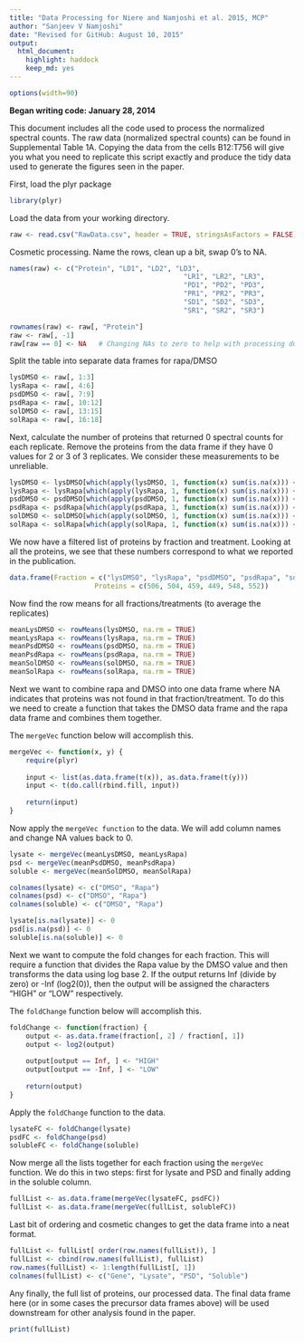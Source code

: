 ---
title: "Data Processing for Niere and Namjoshi et al. 2015, MCP"
author: "Sanjeev V Namjoshi"
date: "Revised for GitHub: August 10, 2015"
output: 
  html_document: 
    highlight: haddock
    keep_md: yes
---

```{r set-options, echo=FALSE, cache=FALSE}
options(width=90)
```

**Began writing code: January 28, 2014**  

This document includes all the code used to process the normalized spectral
counts. The raw data (normalized spectral counts) can be found in Supplemental Table
1A. Copying the data from the cells B12:T756 will give you what you need to
replicate this script exactly and produce the tidy data used to generate the
figures seen in the paper. 

First, load the plyr package

```{r}
library(plyr)
```

Load the data from your working directory.

```{r}
raw <- read.csv("RawData.csv", header = TRUE, stringsAsFactors = FALSE)
```

Cosmetic processing. Name the rows, clean up a bit, swap 0's to NA.

```{r}
names(raw) <- c("Protein", "LD1", "LD2", "LD3", 
								           "LR1", "LR2", "LR3",
								           "PD1", "PD2", "PD3",
								           "PR1", "PR2", "PR3",
								           "SD1", "SD2", "SD3",
								           "SR1", "SR2", "SR3")

rownames(raw) <- raw[, "Protein"]
raw <- raw[, -1]
raw[raw == 0] <- NA   # Changing NAs to zero to help with processing downstream
```

Split the table into separate data frames for rapa/DMSO

```{r}
lysDMSO <- raw[, 1:3]
lysRapa <- raw[, 4:6]
psdDMSO <- raw[, 7:9]
psdRapa <- raw[, 10:12]
solDMSO <- raw[, 13:15]
solRapa <- raw[, 16:18]
```

Next, calculate the number of proteins that returned 0 spectral counts for each
replicate. Remove the proteins from the data frame if they have 0 values for 2
or 3 of 3 replicates. We consider these measurements to be unreliable.

```{r}
lysDMSO <- lysDMSO[which(apply(lysDMSO, 1, function(x) sum(is.na(x))) <= 1), ]
lysRapa <- lysRapa[which(apply(lysRapa, 1, function(x) sum(is.na(x))) <= 1), ]
psdDMSO <- psdDMSO[which(apply(psdDMSO, 1, function(x) sum(is.na(x))) <= 1), ]
psdRapa <- psdRapa[which(apply(psdRapa, 1, function(x) sum(is.na(x))) <= 1), ]
solDMSO <- solDMSO[which(apply(solDMSO, 1, function(x) sum(is.na(x))) <= 1), ]
solRapa <- solRapa[which(apply(solRapa, 1, function(x) sum(is.na(x))) <= 1), ]
```

We now have a filtered list of proteins by fraction and treatment. Looking at
all the proteins, we see that these numbers correspond to what we reported in
the publication.

```{r, echo = FALSE}
data.frame(Fraction = c("lysDMSO", "lysRapa", "psdDMSO", "psdRapa", "solDMSO", "solRapa"),
					 Proteins = c(506, 504, 459, 449, 548, 552))
```

Now find the row means for all fractions/treatments (to average the replicates)

```{r}
meanLysDMSO <- rowMeans(lysDMSO, na.rm = TRUE)
meanLysRapa <- rowMeans(lysRapa, na.rm = TRUE)
meanPsdDMSO <- rowMeans(psdDMSO, na.rm = TRUE)
meanPsdRapa <- rowMeans(psdRapa, na.rm = TRUE)
meanSolDMSO <- rowMeans(solDMSO, na.rm = TRUE)
meanSolRapa <- rowMeans(solRapa, na.rm = TRUE)
```

Next we want to combine rapa and DMSO into one data frame where NA indicates
that proteins was not found in that fraction/treatment. To do this we need to
create a function that takes the DMSO data frame and the rapa data frame and
combines them together.

The ```mergeVec``` function below will accomplish this.

```{r}
mergeVec <- function(x, y) {
	require(plyr)
	
	input <- list(as.data.frame(t(x)), as.data.frame(t(y)))
	input <- t(do.call(rbind.fill, input))
	
	return(input)
}
```

Now apply the ```mergeVec function``` to the data. We will add column names and
change NA values back to 0.

```{r}
lysate <- mergeVec(meanLysDMSO, meanLysRapa)
psd <- mergeVec(meanPsdDMSO, meanPsdRapa)
soluble <- mergeVec(meanSolDMSO, meanSolRapa)

colnames(lysate) <- c("DMSO", "Rapa")
colnames(psd) <- c("DMSO", "Rapa")
colnames(soluble) <- c("DMSO", "Rapa")

lysate[is.na(lysate)] <- 0
psd[is.na(psd)] <- 0
soluble[is.na(soluble)] <- 0
```

Next we want to compute the fold changes for each fraction. This will require a
function that divides the Rapa value by the DMSO value and then transforms the 
data using log base 2. If the output returns Inf (divide by zero) or -Inf
(log2(0)), then the output will be assigned the characters "HIGH" or "LOW"
respectively.

The ```foldChange``` function below will accomplish this.

```{r}
foldChange <- function(fraction) {
	output <- as.data.frame(fraction[, 2] / fraction[, 1])
	output <- log2(output)
	
	output[output == Inf, ] <- "HIGH"
	output[output == -Inf, ] <- "LOW"
	
	return(output)
}
```

Apply the ```foldChange``` function to the data.

```{r}
lysateFC <- foldChange(lysate)
psdFC <- foldChange(psd)
solubleFC <- foldChange(soluble)
```

Now merge all the lists together for each fraction using the ```mergeVec```
function. We do this in two steps: first for lysate and PSD and finally adding
in the soluble column.

```{r}
fullList <- as.data.frame(mergeVec(lysateFC, psdFC))
fullList <- as.data.frame(mergeVec(fullList, solubleFC))
```

Last bit of ordering and cosmetic changes to get the data frame into a neat
format.

```{r}
fullList <- fullList[ order(row.names(fullList)), ]
fullList <- cbind(row.names(fullList), fullList)
row.names(fullList) <- 1:length(fullList[, 1])
colnames(fullList) <- c("Gene", "Lysate", "PSD", "Soluble")
```

Any finally, the full list of proteins, our processed data. The final data
frame here (or in some cases the precursor data frames above) will be used
downstream for other analysis found in the paper.

```{r, echo = FALSE}
print(fullList)
```


